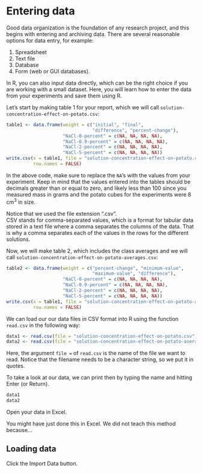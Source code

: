 # Entering data {#data-entry}

Good data organization is the foundation of any research project, 
and this begins with entering and archiving data. 
There are several reasonable options for data entry, for example:

1. Spreadsheet
2. Text file
3. Database
4. Form (web or GUI databases). 

In R, you can also input data directly, which can be the right choice if you are working with a small dataset. 
Here, you will learn how to enter the data from your experiments
and save them using R. 

Let's start by
making table 1 for your report, which we will call 
`solution-concentration-effect-on-potato.csv`:

```r
table1 <- data.frame(weight = c("initial", "final", 
                                "difference", "percent-change"), 
                     "NaCl-0-percent" = c(NA, NA, NA, NA), 
                     "NaCl-0.9-percent" = c(NA, NA, NA, NA), 
                     "NaCl-2-percent" = c(NA, NA, NA, NA), 
                     "NaCl-5-percent" = c(NA, NA, NA, NA))
write.csv(x = table1, file = "solution-concentration-effect-on-potato.csv", 
          row.names = FALSE)
```

In the above code, make sure to replace the `NA`'s with the values from your experiment. 
Keep in mind that the values entered into the tables should be 
decimals greater than or equal to zero, and likely less than
100 since you measured mass in grams and the potato
cubes for the experiments were 8 cm^3^ in size. 

Notice that we used the file extension ".csv".  
CSV stands for comma-separated values, which is a format for 
tabular data stored in a text file where a comma separates the columns of the data. 
That is why a comma separates each of the values in the rows for the different solutions. 

Now, we will make table 2, which includes the class averages and we will call 
`solution-concentration-effect-on-potato-averages.csv`:

```r
table2 <- data.frame(weight = c("percent-change", "minimum-value", 
                                "maximum-value", "difference"), 
                     "NaCl-0-percent" = c(NA, NA, NA, NA), 
                     "NaCl-0.9-percent" = c(NA, NA, NA, NA), 
                     "NaCl-2-percent" = c(NA, NA, NA, NA), 
                     "NaCl-5-percent" = c(NA, NA, NA, NA))
write.csv(x = table1, file = "solution-concentration-effect-on-potato-averages.csv", 
          row.names = FALSE)
```

We can load our our data files in CSV format into R using the function `read.csv` in the following way:

```r
data1 <- read.csv(file = "solution-concentration-effect-on-potato.csv")
data2 <- read.csv(file = "solution-concentration-effect-on-potato-averages.csv")
```

Here, the argument `file =` of `read.csv` is the name of the file we want to read.
Notice that the filename needs to be a character string, so we put it in quotes.

To take a look at our data, we can print then by typing the name and hitting Enter (or Return).

```r
data1
data2
```

Open your data in Excel.

You might have just done this in Excel. We did not teach this method because...

## Loading data

Click the Import Data button.

